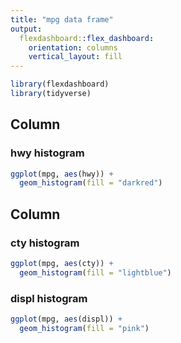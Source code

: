 ```yaml
---
title: "mpg data frame"
output: 
  flexdashboard::flex_dashboard:
    orientation: columns
    vertical_layout: fill
---
```


```r
library(flexdashboard)
library(tidyverse)
```

Column {data-width=650}
-----------------------------------------------------------------------

### hwy histogram

```r

ggplot(mpg, aes(hwy)) + 
  geom_histogram(fill = "darkred")


```

Column {data-width=350}
-----------------------------------------------------------------------

### cty histogram

```r

ggplot(mpg, aes(cty)) +
  geom_histogram(fill = "lightblue")


```

### displ histogram

```r

ggplot(mpg, aes(displ)) +
  geom_histogram(fill = "pink")


```

